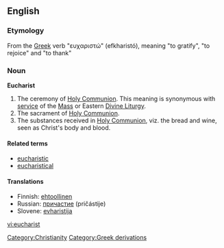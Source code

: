==English==
===Etymology===
From the [[Greek]] verb "ευχαριστώ" (efkharistó), meaning "to gratify", "to rejoice" and "to thank"

===Noun===
<!-- proper noun? -->
'''Eucharist'''

# The ceremony of [[Holy Communion]]. This meaning is synonymous with [[service]] of the [[Mass]] or Eastern [[Divine Liturgy]]. 
# The sacrament of [[Holy Communion]].
# The substances received in [[Holy Communion]], viz. the bread and wine, seen as Christ's body and blood.

====Related terms====
*[[eucharistic]]
*[[eucharistical]]

====Translations====
*Finnish: [[ehtoollinen]]
*Russian: [[причастие]] (pričástije) {{n}}
*Slovene: [[evharistija]] {{f}}

[[Category:Christianity]]
[[Category:Greek derivations]]

[[vi:eucharist]]